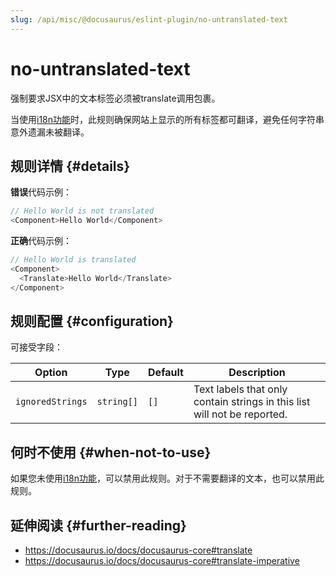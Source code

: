 ```yaml
---
slug: /api/misc/@docusaurus/eslint-plugin/no-untranslated-text
---
```


# no-untranslated-text


强制要求JSX中的文本标签必须被translate调用包裹。

当使用[i18n功能](../../../i18n/i18n-introduction.mdx)时，此规则确保网站上显示的所有标签都可翻译，避免任何字符串意外遗漏未被翻译。

## 规则详情 {#details}

**错误**代码示例：

```js
// Hello World is not translated
<Component>Hello World</Component>
```

**正确**代码示例：

```js
// Hello World is translated
<Component>
  <Translate>Hello World</Translate>
</Component>
```

## 规则配置 {#configuration}

可接受字段：

<APITable>

| Option | Type | Default | Description |
| --- | --- | --- | --- |
| `ignoredStrings` | `string[]` | `[]` | Text labels that only contain strings in this list will not be reported. |

</APITable>

## 何时不使用 {#when-not-to-use}

如果您未使用[i18n功能](../../../i18n/i18n-introduction.mdx)，可以禁用此规则。对于不需要翻译的文本，也可以禁用此规则。

## 延伸阅读 {#further-reading}

- https://docusaurus.io/docs/docusaurus-core#translate
- https://docusaurus.io/docs/docusaurus-core#translate-imperative